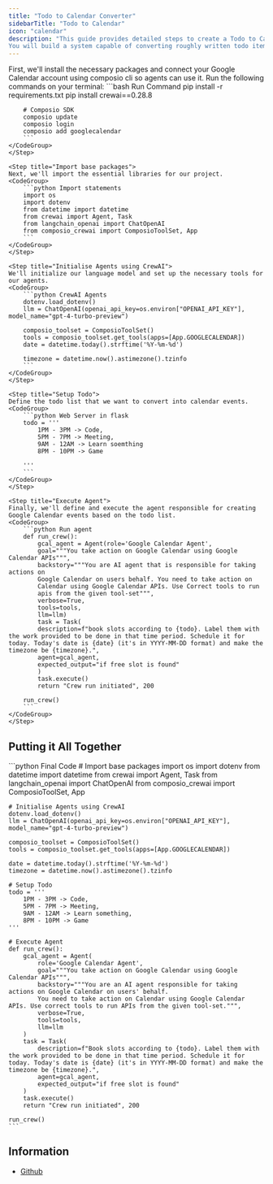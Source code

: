 ```yaml
---
title: "Todo to Calendar Converter"
sidebarTitle: "Todo to Calendar"
icon: "calendar"
description: "This guide provides detailed steps to create a Todo to Calendar Converter using CrewAI, Composio, and Google Calendar API.
You will build a system capable of converting roughly written todo items into Google Calendar events, ensuring your tasks are scheduled efficiently."
---
```


<Steps>
    <Step title="Install packages and Connect tools">
    First, we'll install the necessary packages and connect your Google Calendar account using composio cli so agents can use it. Run the following commands on your terminal:    
    <CodeGroup>
        ```bash Run Command
        pip install -r requirements.txt
        pip install crewai==0.28.8

        # Composio SDK
        composio update
        composio login
        composio add googlecalendar
        ```
    </CodeGroup>
    </Step>

    <Step title="Import base packages">
    Next, we'll import the essential libraries for our project.
    <CodeGroup>
        ```python Import statements
        import os
        import dotenv
        from datetime import datetime
        from crewai import Agent, Task
        from langchain_openai import ChatOpenAI
        from composio_crewai import ComposioToolSet, App
        ```
    </CodeGroup>
    </Step>

    <Step title="Initialise Agents using CrewAI">
    We'll initialize our language model and set up the necessary tools for our agents.
    <CodeGroup>
        ```python CrewAI Agents
        dotenv.load_dotenv()
        llm = ChatOpenAI(openai_api_key=os.environ["OPENAI_API_KEY"], model_name="gpt-4-turbo-preview")

        composio_toolset = ComposioToolSet()
        tools = composio_toolset.get_tools(apps=[App.GOOGLECALENDAR])
        date = datetime.today().strftime('%Y-%m-%d')

        timezone = datetime.now().astimezone().tzinfo
        ```
    </CodeGroup>
    </Step>

    <Step title="Setup Todo">
    Define the todo list that we want to convert into calendar events.
    <CodeGroup>
        ```python Web Server in flask
        todo = '''
            1PM - 3PM -> Code,
            5PM - 7PM -> Meeting,
            9AM - 12AM -> Learn soemthing
            8PM - 10PM -> Game

        '''
        ```
    </CodeGroup>
    </Step>

    <Step title="Execute Agent">
    Finally, we'll define and execute the agent responsible for creating Google Calendar events based on the todo list.
    <CodeGroup>
        ```python Run agent
        def run_crew():
            gcal_agent = Agent(role='Google Calendar Agent',
            goal="""You take action on Google Calendar using Google Calendar APIs""",
            backstory="""You are AI agent that is responsible for taking actions on
            Google Calendar on users behalf. You need to take action on
            Calendar using Google Calendar APIs. Use Correct tools to run
            apis from the given tool-set""",
            verbose=True,
            tools=tools,
            llm=llm)
            task = Task(
            description=f"book slots according to {todo}. Label them with the work provided to be done in that time period. Schedule it for today. Today's date is {date} (it's in YYYY-MM-DD format) and make the timezone be {timezone}.",
            agent=gcal_agent,
            expected_output="if free slot is found"
            )
            task.execute()
            return "Crew run initiated", 200

        run_crew()
        ```
    </CodeGroup>
    </Step>

</Steps>

## Putting it All Together

<CodeGroup>
    ```python Final Code
    # Import base packages
    import os
    import dotenv
    from datetime import datetime
    from crewai import Agent, Task
    from langchain_openai import ChatOpenAI
    from composio_crewai import ComposioToolSet, App

    # Initialise Agents using CrewAI
    dotenv.load_dotenv()
    llm = ChatOpenAI(openai_api_key=os.environ["OPENAI_API_KEY"], model_name="gpt-4-turbo-preview")

    composio_toolset = ComposioToolSet()
    tools = composio_toolset.get_tools(apps=[App.GOOGLECALENDAR])

    date = datetime.today().strftime('%Y-%m-%d')
    timezone = datetime.now().astimezone().tzinfo

    # Setup Todo
    todo = '''
        1PM - 3PM -> Code,
        5PM - 7PM -> Meeting,
        9AM - 12AM -> Learn something,
        8PM - 10PM -> Game
    '''

    # Execute Agent
    def run_crew():
        gcal_agent = Agent(
            role='Google Calendar Agent',
            goal="""You take action on Google Calendar using Google Calendar APIs""",
            backstory="""You are an AI agent responsible for taking actions on Google Calendar on users' behalf.
            You need to take action on Calendar using Google Calendar APIs. Use correct tools to run APIs from the given tool-set.""",
            verbose=True,
            tools=tools,
            llm=llm
        )
        task = Task(
            description=f"Book slots according to {todo}. Label them with the work provided to be done in that time period. Schedule it for today. Today's date is {date} (it's in YYYY-MM-DD format) and make the timezone be {timezone}.",
            agent=gcal_agent,
            expected_output="if free slot is found"
        )
        task.execute()
        return "Crew run initiated", 200

    run_crew()
    ```

</CodeGroup>

## Information

- [Github](https://github.com/anonthedev/composio-todo-to-calendar)

